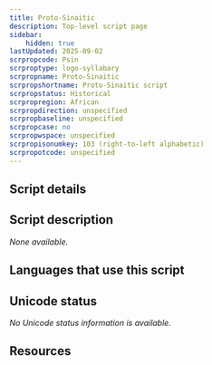 ```yaml
---
title: Proto-Sinaitic
description: Top-level script page
sidebar:
    hidden: true
lastUpdated: 2025-09-02
scrpropcode: Psin
scrproptype: logo-syllabary
scrpropname: Proto-Sinaitic
scrpropshortname: Proto-Sinaitic script
scrpropstatus: Historical
scrpropregion: African
scrpropdirection: unspecified
scrpropbaseline: unspecified
scrpropcase: no
scrpropwspace: unspecified
scrpropisonumkey: 103 (right-to-left alphabetic)
scrpropotcode: unspecified
---
```



## Script details

<ScriptDetails />

## Script description

_None available._

## Languages that use this script

<WsList script='Psin' wsMax='5' />

## Unicode status

_No Unicode status information is available._

## Resources

<ScriptResources detailSummary='seemore' />

